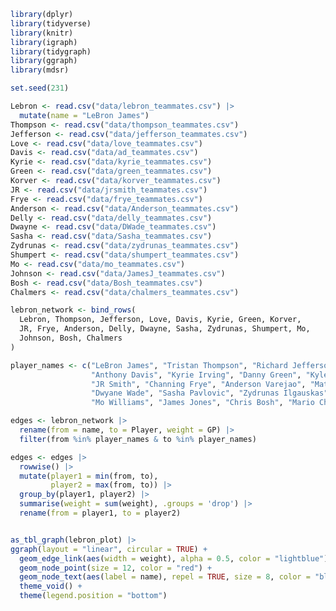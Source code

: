 

```r
library(dplyr)
library(tidyverse)
library(knitr)
library(igraph)
library(tidygraph)
library(ggraph)
library(mdsr)

set.seed(231)

Lebron <- read.csv("data/lebron_teammates.csv") |>
  mutate(name = "LeBron James")
Thompson <- read.csv("data/thompson_teammates.csv")
Jefferson <- read.csv("data/jefferson_teammates.csv")
Love <- read.csv("data/love_teammates.csv")
Davis <- read.csv("data/ad_teammates.csv")
Kyrie <- read.csv("data/kyrie_teammates.csv")
Green <- read.csv("data/green_teammates.csv")
Korver <- read.csv("data/korver_teammates.csv")
JR <- read.csv("data/jrsmith_teammates.csv")
Frye <- read.csv("data/frye_teammates.csv")
Anderson <- read.csv("data/Anderson_teammates.csv")
Delly <- read.csv("data/delly_teammates.csv")
Dwayne <- read.csv("data/DWade_teammates.csv")
Sasha <- read.csv("data/Sasha_teammates.csv")
Zydrunas <- read.csv("data/zydrunas_teammates.csv")
Shumpert <- read.csv("data/shumpert_teammates.csv")
Mo <- read.csv("data/mo_teammates.csv")
Johnson <- read.csv("data/JamesJ_teammates.csv")
Bosh <- read.csv("data/Bosh_teammates.csv")
Chalmers <- read.csv("data/chalmers_teammates.csv")

lebron_network <- bind_rows(
  Lebron, Thompson, Jefferson, Love, Davis, Kyrie, Green, Korver,
  JR, Frye, Anderson, Delly, Dwayne, Sasha, Zydrunas, Shumpert, Mo,
  Johnson, Bosh, Chalmers
)

player_names <- c("LeBron James", "Tristan Thompson", "Richard Jefferson", "Kevin Love",
                  "Anthony Davis", "Kyrie Irving", "Danny Green", "Kyle Korver",
                  "JR Smith", "Channing Frye", "Anderson Varejao", "Matthew Dellavedova",
                  "Dwyane Wade", "Sasha Pavlovic", "Zydrunas Ilgauskas", "Iman Shumpert",
                  "Mo Williams", "James Jones", "Chris Bosh", "Mario Chalmers")

edges <- lebron_network |>
  rename(from = name, to = Player, weight = GP) |>
  filter(from %in% player_names & to %in% player_names)

edges <- edges |>
  rowwise() |>
  mutate(player1 = min(from, to),
         player2 = max(from, to)) |>
  group_by(player1, player2) |>
  summarise(weight = sum(weight), .groups = 'drop') |>
  rename(from = player1, to = player2)


as_tbl_graph(lebron_plot) |>
ggraph(layout = "linear", circular = TRUE) +
  geom_edge_link(aes(width = weight), alpha = 0.5, color = "lightblue") +
  geom_node_point(size = 12, color = "red") +
  geom_node_text(aes(label = name), repel = TRUE, size = 8, color = "black") +
  theme_void() +
  theme(legend.position = "bottom")

```